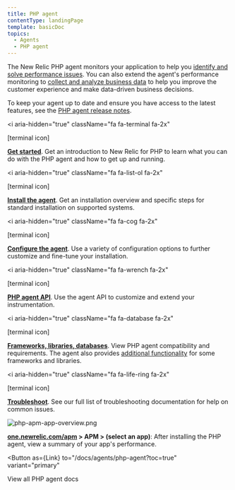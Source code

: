 ```yaml
---
title: PHP agent
contentType: landingPage
template: basicDoc
topics:
  - Agents
  - PHP agent
---
```



The New Relic PHP agent monitors your application to help you [identify and solve performance issues](/docs/agents/php-agent/getting-started/introduction-new-relic-php#monitor-performance). You can also extend the agent's performance monitoring to [collect and analyze business data](/docs/agents/php-agent/getting-started/introduction-new-relic-php#business-data) to help you improve the customer experience and make data-driven business decisions.

To keep your agent up to date and ensure you have access to the latest features, see the [PHP agent release notes](/docs/release-notes/agent-release-notes/php-release-notes).

<i
  aria-hidden="true"
  className="fa fa-terminal fa-2x"
>
  \[terminal icon]
</i>

**[Get started](/docs/agents/php-agent/getting-started)**. Get an introduction to New Relic for PHP to learn what you can do with the PHP agent and how to get up and running.

<i
  aria-hidden="true"
  className="fa fa-list-ol fa-2x"
>
  \[terminal icon]
</i>

**[Install the agent](/docs/agents/php-agent/installation)**. Get an installation overview and specific steps for standard installation on supported systems.

<i
  aria-hidden="true"
  className="fa fa-cog fa-2x"
>
  \[terminal icon]
</i>

**[Configure the agent](/docs/agents/php-agent/configuration/php-agent-configuration)**. Use a variety of configuration options to further customize and fine-tune your installation.

<i
  aria-hidden="true"
  className="fa fa-wrench fa-2x"
>
  \[terminal icon]
</i>

**[PHP agent API](/docs/agents/php-agent/configuration/php-agent-api)**. Use the agent API to customize and extend your instrumentation.

<i
  aria-hidden="true"
  className="fa fa-database fa-2x"
>
  \[terminal icon]
</i>

**[Frameworks, libraries, databases](/docs/agents/php-agent/getting-started/php-agent-compatibility-requirements)**. View PHP agent compatibility and requirements. The agent also provides [additional functionality](/docs/agents/php-agent/frameworks-libraries) for some frameworks and libraries.

<i
  aria-hidden="true"
  className="fa fa-life-ring fa-2x"
>
  \[terminal icon]
</i>

**[Troubleshoot](/docs/agents/php-agent/troubleshooting)**. See our full list of troubleshooting documentation for help on common issues.

![php-apm-app-overview.png](https://docs-staging.newrelic.com/sites/default/files/thumbnails/image/php-apm-app-overview_0.png "php-apm-app-overview.png")

**[one.newrelic.com/apm](https://one.newrelic.com/apm) > APM > (select an app)**: After installing the PHP agent, view a summary of your app's performance.

<Button
  as={Link}
  to="/docs/agents/php-agent?toc=true"
  variant="primary"
>
  View all PHP agent docs
</Button>

